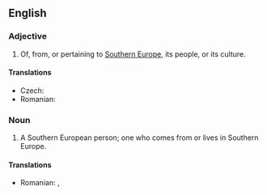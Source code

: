 ==English==

===Adjective===
{{en-adj|pos=[[Southern]] [[European]]|-}}

# Of, from, or pertaining to [[Southern Europe]], its people, or its culture.

====Translations====
{{trans-top|Southern European}}
* Czech: {{t|cs|jihoevropský}}
* Romanian: {{t|ro|sud-european}}
{{trans-mid}}
{{trans-bottom}}

===Noun===
{{en-noun|sg=[[Southern]] [[European]]}}

# A Southern European person; one who comes from or lives in Southern Europe.

====Translations====
{{trans-top|Southern European person}}
* Romanian: {{t|ro|sud-european|m}}, {{t|ro|sud-europeană|f}}
{{trans-mid}}
{{trans-bottom}}
